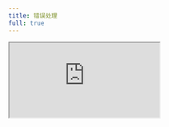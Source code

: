 ```yaml
---
title: 错误处理
full: true
---
```


<iframe
  src="https://codesandbox.io/embed/quaere-error-handling-89286s?codemirror=1&fontsize=14&theme=dark&autoresize=1&hidenavigation=1"
  style={{
    width: "100%",
    height: "100%",
    border: 0,
    overflow: "hidden",
    background: "rgb(21, 21, 21)",
  }}
  title="Quaere - 错误处理"
  allow="accelerometer; ambient-light-sensor; camera; encrypted-media; geolocation; gyroscope; hid; microphone; midi; payment; usb; vr; xr-spatial-tracking"
  sandbox="allow-autoplay allow-forms allow-modals allow-popups allow-presentation allow-same-origin allow-scripts"
/>
